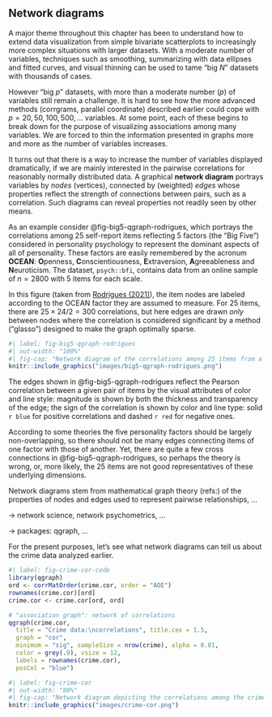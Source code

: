 
## Network diagrams

A major theme throughout this chapter has been to understand how to extend data visualization from
simple bivariate scatterplots to increasingly more complex situations with larger datasets.
With a moderate number of variables, techniques such as smoothing, summarizing with
data ellipses and fitted curves, and visual thinning can be used to tame "big $N$" datasets
with thousands of cases. 

However "big $p$" datasets, with more than a moderate number ($p$) of variables
still remain a challenge. It is hard to see how the more advanced methods
(corrgrams, parallel coordinate) described earlier could cope with $p = 20, 50, 100, 500, \dots$ variables.
At some point, each of these begins to break down for the purpose of visualizing associations
among many variables. We are forced to thin the information presented in graphs
more and more as the number of variables increases.

It turns out that there is a way to increase the number of variables displayed dramatically,
if we are mainly interested in the pairwise correlations for reasonably
normally distributed data. A graphical **network diagram** portrays variables by _nodes_ (vertices),
connected by (weighted) _edges_ whose properties reflect the strength of connections between
pairs, such as a correlation. Such diagrams can reveal properties not readily seen by other means.

As an example consider @fig-big5-qgraph-rodrigues, which portrays the correlations
among 25 self-report items reflecting 5 factors (the "Big Five")
considered in personality psychology to represent the dominant aspects of
all of personality. These factors are easily remembered by the acronum
**OCEAN**: **O**penness, **C**onscientiousness, **E**xtraversion, **A**greeableness and **N**euroticism.
The dataset, `psych::bfi`, contains data from an online sample of $n=2800$ with 5 items for each scale.

In this figure (taken from [Rodrigues (2021)](https://bit.ly/3A6kvq5)),
the item nodes are labeled according to the OCEAN factor they are assumed to measure.
For 25 items, there are $25 \times 24 / 2 = 300$ correlations, but here
edges are drawn _only_ between nodes where the correlation is considered significant
by a method ("glasso") designed to make the graph optimally sparse.

<!-- Actually, the psych::bfi data is:
25 personality self report items taken from the International Personality Item Pool (ipip.ori.org) were included as part of the Synthetic Aperture Personality Assessment (SAPA) web based personality assessment project. The data from 2800 subjects are included here as a demonstration set for scale construction, factor analysis, and Item Response Theory analysis. Three additional demographic variables (sex, education, and age) are also included.
-->


```r
#| label: fig-big5-qgraph-rodrigues
#| out-width: "100%"
#| fig-cap: "Network diagram of the correlations among 25 items from a Big-Five personality scale, 5 items for each scale. The magnitude of a correlation is shown by the thickness and transparency of the edge between two item nodes. The sign of a correlation is shown by edge color and style: solid blue for positive and dashed red for negative. _Source_: [Rodrigues (2021)](https://bit.ly/3A6kvq5)"
knitr::include_graphics("images/big5-qgraph-rodrigues.png")
```

The edges shown in @fig-big5-qgraph-rodrigues reflect the Pearson correlation between a given pair of items by the visual attributes of color and line style: magnitude is shown by both the thickness and transparency of the edge; the sign of the correlation is shown by color and line type:
solid `r blue` for positive correlations and dashed `r red` for negative ones.

According to some theories the five personality factors should be largely non-overlapping,
so there should not be many edges connecting items of one factor with those of another.
Yet, there are quite a few cross connections in @fig-big5-qgraph-rodrigues,
so perhaps the theory is wrong, or, more likely, the 25 items are not good representatives of
these underlying dimensions.

Network diagrams stem from mathematical graph theory (refs:) of the properties
of nodes and edges used to represent pairwise relationships, ...

-> network science, network psychometrics, ...

-> packages: qgraph, ...

For the present purposes, let's see what network diagrams can tell us about the crime data
analyzed earlier.

```r
#| label: fig-crime-cor-code
library(qgraph)
ord <- corrMatOrder(crime.cor, order = "AOE")
rownames(crime.cor)[ord]
crime.cor <- crime.cor[ord, ord]

# "association graph": network of correlations
qgraph(crime.cor, 
  title = "Crime data:\ncorrelations", title.cex = 1.5,
  graph = "cor",
  minimum = "sig", sampleSize = nrow(crime), alpha = 0.01,
  color = grey(.9), vsize = 12,
  labels = rownames(crime.cor),
  posCol = "blue")
```

```r
#| label: fig-crime-cor
#| out-width: "80%"
#| fig-cap: "Network diagram depicting the correlations among the crime variables."
knitr::include_graphics("images/crime-cor.png")
```

